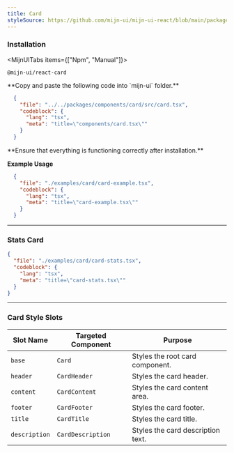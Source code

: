 ```yaml
---
title: Card
styleSource: https://github.com/mijn-ui/mijn-ui-react/blob/main/packages/theme/src/components/card.ts
---
```



<ComponentPreview>
  <CardExample />
</ComponentPreview>

### Installation

<MijnUITabs items={["Npm", "Manual"]}>
  <MijnUITabsContent value="Npm">
  ```package-install
  @mijn-ui/react-card
  ```
  </MijnUITabsContent>
  <MijnUITabsContent value="Manual">
  <Steps>
  <Step>
  **Copy and paste the following code into `mijn-ui` folder.**

  ```json doc-gen:file
    {
      "file": "../../packages/components/card/src/card.tsx",
      "codeblock": {
        "lang": "tsx",
        "meta": "title=\"components/card.tsx\""
      }
    }
  ```
  </Step>
  
  <Step>
  **Ensure that everything is functioning correctly after installation.**
  </Step>
</Steps>
</MijnUITabsContent>
</MijnUITabs>

**Example Usage**

```json doc-gen:file
  {
    "file": "./examples/card/card-example.tsx",
    "codeblock": {
      "lang": "tsx",
      "meta": "title=\"card-example.tsx\""
    }
  }
```

---

### Stats Card

<ComponentPreview>
  <StatsCardExample />
</ComponentPreview>

```json doc-gen:file
{
  "file": "./examples/card/card-stats.tsx",
  "codeblock": {
    "lang": "tsx",
    "meta": "title=\"card-stats.tsx\""
  }
}
```

---

### Card Style Slots

| **Slot Name**    | **Targeted Component** | **Purpose**                                      |
|-------------------|------------------------|-------------------------------------------------|
| `base`           | `Card`                | Styles the root card component.                 |
| `header`         | `CardHeader`          | Styles the card header.                         |
| `content`        | `CardContent`         | Styles the card content area.                   |
| `footer`         | `CardFooter`          | Styles the card footer.                         |
| `title`          | `CardTitle`           | Styles the card title.                          |
| `description`    | `CardDescription`     | Styles the card description text.               |
